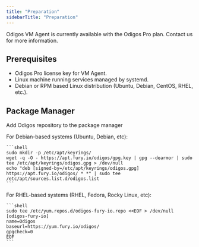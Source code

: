 ```yaml
---
title: "Preparation"
sidebarTitle: "Preparation"
---
```


<Info> Odigos VM Agent is currently available with the Odigos Pro plan. Contact us for more information.</Info>

## Prerequisites

- Odigos Pro license key for VM Agent.
- Linux machine running services managed by systemd.
- Debian or RPM based Linux distribution (Ubuntu, Debian, CentOS, RHEL, etc.).

## Package Manager

Add Odigos repository to the package manager

<Tabs>
  <Tab title="APT">
    For Debian-based systems (Ubuntu, Debian, etc):

    ```shell
    sudo mkdir -p /etc/apt/keyrings/
    wget -q -O - https://apt.fury.io/odigos/gpg.key | gpg --dearmor | sudo tee /etc/apt/keyrings/odigos.gpg > /dev/null
    echo "deb [signed-by=/etc/apt/keyrings/odigos.gpg] https://apt.fury.io/odigos/ * *" | sudo tee /etc/apt/sources.list.d/odigos.list
    ```
  </Tab>
  <Tab title="DNF">
    For RHEL-based systems (RHEL, Fedora, Rocky Linux, etc):

    ```shell
    sudo tee /etc/yum.repos.d/odigos-fury-io.repo <<EOF > /dev/null
    [odigos-fury-io]
    name=Odigos
    baseurl=https://yum.fury.io/odigos/
    gpgcheck=0
    EOF
    ```
  </Tab>
</Tabs>
